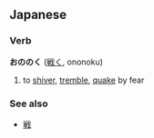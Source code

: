 == Japanese ==                             
===Verb===
'''おののく''' ([[戦く]], ononoku)

# to [[shiver]], [[tremble]], [[quake]] by fear

===See also===
*[[戦]]
